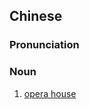 {{also|歌剧院}}
==Chinese==
{{zh-forms|s=歌剧院|type=21}}

===Pronunciation===
{{zh-pron
|m=gējùyuàn
|c=go1 kek6 jyun2
|cat=n
}}

===Noun===
{{zh-noun}}

# [[opera house]]